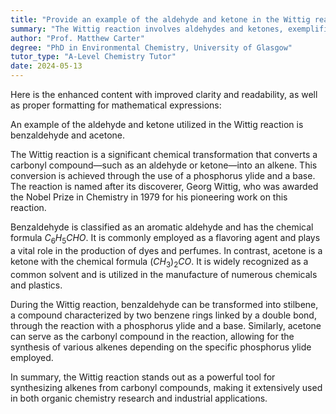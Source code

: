 ```yaml
---
title: "Provide an example of the aldehyde and ketone in the Wittig reaction"
summary: "The Wittig reaction involves aldehydes and ketones, exemplified by benzaldehyde and acetone, which are key reactants in this chemical process."
author: "Prof. Matthew Carter"
degree: "PhD in Environmental Chemistry, University of Glasgow"
tutor_type: "A-Level Chemistry Tutor"
date: 2024-05-13
---
```


Here is the enhanced content with improved clarity and readability, as well as proper formatting for mathematical expressions:

An example of the aldehyde and ketone utilized in the Wittig reaction is benzaldehyde and acetone.

The Wittig reaction is a significant chemical transformation that converts a carbonyl compound—such as an aldehyde or ketone—into an alkene. This conversion is achieved through the use of a phosphorus ylide and a base. The reaction is named after its discoverer, Georg Wittig, who was awarded the Nobel Prize in Chemistry in 1979 for his pioneering work on this reaction.

Benzaldehyde is classified as an aromatic aldehyde and has the chemical formula $C_6H_5CHO$. It is commonly employed as a flavoring agent and plays a vital role in the production of dyes and perfumes. In contrast, acetone is a ketone with the chemical formula $(CH_3)_2CO$. It is widely recognized as a common solvent and is utilized in the manufacture of numerous chemicals and plastics.

During the Wittig reaction, benzaldehyde can be transformed into stilbene, a compound characterized by two benzene rings linked by a double bond, through the reaction with a phosphorus ylide and a base. Similarly, acetone can serve as the carbonyl compound in the reaction, allowing for the synthesis of various alkenes depending on the specific phosphorus ylide employed.

In summary, the Wittig reaction stands out as a powerful tool for synthesizing alkenes from carbonyl compounds, making it extensively used in both organic chemistry research and industrial applications.
    
